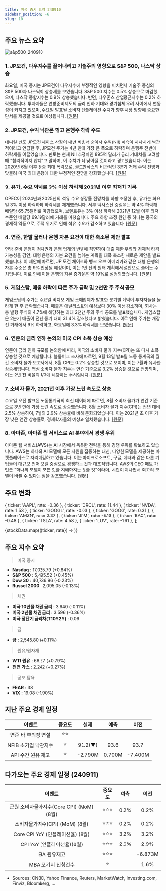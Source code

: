 ```yaml
---
title: 미국 증시 요약 240910
sidebar_position: -6
slug: 10
---
```


## 주요 뉴스 요약

![s&p500_240910](/map/240910.png)

### 1. **JP모건, 다우지수를 끌어내리고 기술주의 영향으로 S&P 500, 나스닥 상승**

화요일, 미국 증시는 JP모건이 다우지수에 부정적인 영향을 미치면서 기술주 중심의 S&P 500과 나스닥이 상승세를 보였습니다. S&P 500 지수는 0.5% 상승으로 마감했으며, 나스닥 종합지수는 0.9% 상승했습니다. 반면, 다우존스 산업평균지수는 0.2% 하락했습니다. 투자자들은 연방준비제도의 금리 인하 기대와 경기침체 우려 사이에서 변동성이 커지고 있으며, 수요일 발표될 소비자 인플레이션 수치가 향후 시장 방향에 중요한 단서를 제공할 것으로 예상됩니다. [[원문]](https://finance.yahoo.com/news/live/stock-market-today-tech-leads-sp-500-nasdaq-higher-as-jpmorgan-drags-dow-lower-200037574.html)

### 2. **JP모건, 수익 낙관론 꺾고 은행주 하락 주도**

대니얼 핀토 JP모건 체이스 사장이 내년 비용과 순이자 수익(NII) 예측이 지나치게 낙관적이라고 언급한 후, JP모건 주가는 4년 만에 가장 큰 폭으로 하락하며 은행주 전반에 하락세를 이끌었습니다. 핀토는 현재 NII 추정치인 895억 달러가 금리 기대치를 고려할 때 "합리적이지 않다"고 말하며, 이 수치가 더 낮아질 것이라고 경고했습니다. 이는 2020년 6월 이후 장중 최대 폭락으로, 골드만삭스의 비관적인 3분기 거래 수익 전망과 맞물려 미국 최대 은행에 대한 부정적인 전망을 강화했습니다. [[원문]](https://finance.yahoo.com/news/jpmorgan-shares-slide-pinto-says-142837778.html)

### 3. **유가, 수요 약세로 3% 이상 하락해 2021년 이후 최저치 기록**

OPEC이 2024년과 2025년의 석유 수요 성장률 전망치를 하향 조정한 후, 유가는 화요일 3% 이상 하락하며 하락세를 재개했습니다. 서부 텍사스산 중질유는 약 4% 하락해 배럴당 65.75달러로 마감했으며, 브렌트유는 3% 이상 하락해 2021년 12월 이후 최저 수준인 배럴당 69.19달러에 거래를 마쳤습니다. 주요 하향 조정 원인 중 하나는 중국의 경제적 역풍으로, 주택 위기로 인해 석유 수요가 감소하고 있습니다. [[원문]](https://finance.yahoo.com/news/oil-tanks-more-than-3-to-lowest-level-since-2021-on-weak-demand-185243598.html)

### 4. **연준, 한발 물러나 은행 자본 요건에 대한 축소된 제안 발표**

연방 준비 은행이 정치권과 은행 업계의 반발에 직면하여 대출 제한 우려와 경제적 타격 가능성을 감안, 대형 은행의 자본 요건을 높이는 계획을 대폭 축소한 새로운 제안을 발표했습니다. 이 제안에 따르면, JP 모건 체이스와 뱅크 오브 아메리카와 같은 대형 은행의 자본 수준은 총 9% 인상될 예정이며, 이는 1년 전의 원래 계획에서 절반으로 줄어든 수치입니다. 이로 인해 이들 은행의 자본 증가율은 약 19%로 설정되었습니다. [[원문]](https://finance.yahoo.com/news/the-fed-backpedals-and-unveils-a-scaled-back-proposal-for-bank-capital-requirements-142309642.html)

### 5. **게임스탑, 매출 하락에 따른 주가 급락 및 2천만 주 주식 공모**

게임스탑의 주가는 수요일 비디오 게임 소매업체가 발표한 분기별 이익이 투자자들을 놀라게 한 후 급락했습니다. 매출은 애널리스트의 예상보다 30% 이상 감소하며, 회사는 총 발행 주식의 4.7%에 해당하는 최대 2천만 주의 주식 공모를 발표했습니다. 게임스탑은 2분기 매출이 전년 동기 대비 31.4% 감소했다고 밝혔습니다. 이로 인해 주가는 개장 전 거래에서 9% 하락하고, 화요일에 3.3% 하락세를 보였습니다. [[원문]](https://www.marketwatch.com/story/gamestop-reports-better-than-expected-q2-earnings-despite-falling-sales-21f0ab25?mod=home-page)

### 6. **연준의 금리 인하 논의와 미국 CPI 소폭 상승 예상**

연준이 금리 인하 규모를 논의함에 따라, 미국의 소비자 물가 지수(CPI)는 또 다시 소폭 상승할 것으로 예상됩니다. 블룸버그 조사에 따르면, 9월 13일 발표될 노동 통계국의 월간 소비자 물가 보고서에서, 8월 CPI는 0.2% 상승할 것으로 보이며, 이는 7월과 유사한 상승세입니다. 핵심 소비자 물가 지수는 연간 기준으로 3.2% 상승할 것으로 전망되며, 이는 2년 전 비율의 1/3에 해당하는 수치입니다. [[원문]](https://www.bloomberg.com/news/articles/2024-09-10/us-cpi-to-show-another-muted-rise-as-fed-debates-rate-cut-size?srnd=phx-markets)

### 7. **소비자 물가, 2021년 이후 가장 느린 속도로 상승**

수요일 오전 발표된 노동통계국의 최신 데이터에 따르면, 8월 소비자 물가가 연간 기준으로 3년 만에 가장 느린 속도로 상승했습니다. 8월 소비자 물가 지수(CPI)는 전년 대비 2.5% 상승하여, 7월의 2.9% 상승률에 비해 둔화되었습니다. 이는 2021년 초 이후 가장 낮은 연간 상승률로, 경제학자들의 예상과 일치했습니다. [[원문]](https://finance.yahoo.com/news/inflation-consumer-prices-rise-at-slowest-pace-since-early-2021-132305109.html?_fsig=Wa6MGh.m0ofaqePZZuilCA--%7EA)

### 8. **아마존, 아마존 웹 서비스로 AI 분야에서 경쟁 우위**

아마존 웹 서비스(AWS)는 AI 시장에서 독특한 전략을 통해 경쟁 우위를 확보하고 있습니다. AWS는 하나의 AI 모델에 모든 자원을 집중하는 대신, 다양한 모델을 제공하는 마켓플레이스로 자리매김하고 있습니다. 이는 마이크로소프트, 구글, 메타와 같은 다른 기업들이 대규모 언어 모델 중심으로 경쟁하는 것과 대조적입니다. AWS의 CEO 매트 가먼은 "하나의 모델이 모든 것을 지배하지는 않을 것"이라며, 시간이 지나면서 최고의 모델이 바뀔 수 있다는 점을 강조했습니다. [[원문]](https://finance.yahoo.com/news/amazon-web-services-competitive-advantage-in-ai-is-its-competitors-215907574.html)

## 주요 변화

  { ticker: 'AAPL', rate: -0.36 },
  { ticker: 'ORCL', rate: 11.44 },
  { ticker: 'NVDA', rate: 1.53 },
  { ticker: 'GOOGL', rate: -0.03 },
  { ticker: 'GOOG', rate: 0.31 },
  { ticker: 'AMZN', rate: 2.37 },
  { ticker: 'JPM', rate: -5.19 },
  { ticker: 'BAC', rate: -0.48 },
  { ticker: 'TSLA', rate: 4.58 },
  { ticker: 'LUV', rate: -1.61 },
];

{stockData.map(({ticker, rate}) => <StockCardMini key={ticker} ticker={ticker} rate={rate}></StockCardMini>)}

## 주요 지수 요약

> 미국 증시

- **Nasdaq** : 17,025.79 (+0.84%)
- **S&P 500** : 5,495.52 (+0.45%)
- **Dow 30** : 40,736.96 (-0.23%)
- **Russel 2000** : 2,095.05 (-0.13%)

> 채권

- **미국 10년물 채권 금리** : 3.640 (-0.11%)
- **미국 2년물 채권 금리** : 3.596 (-0.36%)
- **미국 장단기 금리차(T10Y2Y)** : 0.06

> 금

- **금** : 2,545.80 (+0.11%)

> 원유/원자재

- **WTI 원유** : 66.27 (+0.79%)
- **천연 가스** : 2.242 (+0.27%)

> 공포 탐욕

- **FEAR** : 38
- **VIX** : 19.08 (-1.90%)

## 지난 주요 경제 일정

|        이벤트        | 중요도 |  실제   |  예측  |  이전   |
| :------------------: | :----: | :-----: | :----: | :-----: |
| 연준 바 부의장 연설  |  ⭐⭐  |         |        |         |
| NFIB 소기업 낙관지수 |   ⭐   | 91.2(▼) |  93.6  |  93.7   |
|  API 주간 원유 재고  |   ⭐   | -2.790M | 0.700M | -7.400M |

## 다가오는 주요 경제 일정 (240911)

|                  이벤트                   | 중요도 | 예측 |  이전   |
| :---------------------------------------: | :----: | :--: | :-----: |
| 근원 소비자물가지수(Core CPI) (MoM) (8월) | ⭐⭐⭐ | 0.2% |  0.2%   |
|      소비자물가지수(CPI) (MoM) (8월)      | ⭐⭐⭐ | 0.2% |  0.2%   |
|     Core CPI YoY (인플레이션율) (8월)     | ⭐⭐⭐ | 3.2% |  3.2%   |
|        CPI YoY (인플레이션율)(8월)        | ⭐⭐⭐ | 2.6% |  2.9%   |
|               EIA 원유재고                | ⭐⭐⭐ |      | -6.873M |
|            MBA 모기지 신청건수            |   ⭐   |      |  1.6%   |

- Sources: CNBC, Yahoo Finance, Reuters, MarketWatch, Investing.com, Finviz, Bloomberg, ...

